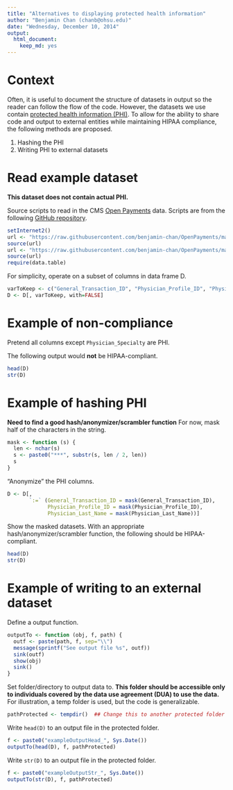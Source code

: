 ```yaml
---
title: "Alternatives to displaying protected health information"
author: "Benjamin Chan (chanb@ohsu.edu)"
date: "Wednesday, December 10, 2014"
output:
  html_document:
    keep_md: yes
---
```


# Context

Often, it is useful to document the structure of datasets in output so the reader can follow the flow of the code.
However, the datasets we use contain [protected health information (PHI)](http://www.hipaa.com/2009/09/hipaa-protected-health-information-what-does-phi-include/).
To allow for the ability to share code and output to external entities while maintaining HIPAA compliance, the following methods are proposed.

1. Hashing the PHI
2. Writing PHI to external datasets


# Read example dataset

**This dataset does not contain actual PHI.**

Source scripts to read in the CMS [Open Payments](http://www.cms.gov/OpenPayments) data.
Scripts are from the following [GitHub repository](https://github.com/benjamin-chan/OpenPayments).

```r
setInternet2()
url <- "https://raw.githubusercontent.com/benjamin-chan/OpenPayments/master/library.r"
source(url)
url <- "https://raw.githubusercontent.com/benjamin-chan/OpenPayments/master/getData.r"
source(url)
require(data.table)
```

For simplicity, operate on a subset of columns in data frame D.

```r
varToKeep <- c("General_Transaction_ID", "Physician_Profile_ID", "Physician_Last_Name", "Physician_Specialty")
D <- D[, varToKeep, with=FALSE]
```


# Example of non-compliance

Pretend all columns except `Physician_Specialty` are PHI.

The following output would **not** be HIPAA-compliant.

```r
head(D)
str(D)
```


# Example of hashing PHI

**Need to find a good hash/anonymizer/scrambler function**
For now, mask half of the characters in the string.

```r
mask <- function (s) {
  len <- nchar(s)
  s <- paste0("***", substr(s, len / 2, len))
  s
}
```

"Anonymize" the PHI columns.

```r
D <- D[,
       `:=` (General_Transaction_ID = mask(General_Transaction_ID),
             Physician_Profile_ID = mask(Physician_Profile_ID),
             Physician_Last_Name = mask(Physician_Last_Name))]
```

Show the masked datasets.
With an appropriate hash/anonymizer/scrambler function, the following should be HIPAA-compliant.

```r
head(D)
str(D)
```


# Example of writing to an external dataset

Define a output function.

```r
outputTo <- function (obj, f, path) {
  outf <- paste(path, f, sep="\\")
  message(sprintf("See output file %s", outf))
  sink(outf)
  show(obj)
  sink()
}
```

Set folder/directory to output data to.
**This folder should be accessible only to individuals covered by the data use agreement (DUA) to use the data.**
For illustration, a temp folder is used, but the code is generalizable.

```r
pathProtected <- tempdir()  ## Change this to another protected folder
```

Write `head(D)` to an output file in the protected folder.

```r
f <- paste0("exampleOutputHead_", Sys.Date())
outputTo(head(D), f, pathProtected)
```

Write `str(D)` to an output file in the protected folder.

```r
f <- paste0("exampleOutputStr_", Sys.Date())
outputTo(str(D), f, pathProtected)
```
